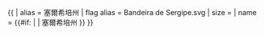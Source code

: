{{ {{{1<noinclude>|country showdata</noinclude>}}}
| alias = 塞爾希培州
| flag alias = Bandeira de Sergipe.svg
| size = {{{size|}}}
| name = {{#if: {{{name|}}} | {{{name|}}} | 塞爾希培州 }}
}}<noinclude>
</noinclude>